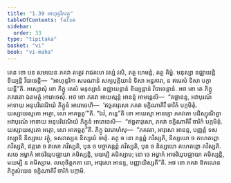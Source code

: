 ```yaml
---
title: "1.39 អាហុន្ទរិកវត្ថុ"
tableOfContents: false
sidebar:
  order: 33
type: "tipitaka"
basket: "vi"
book: "vi-maha"
---
```



<DynamicBreadcrumb />

<Division number="102" book="vi-maha">

<Paragraph number="443" book="vi-maha">
តេន ខោ បន សមយេន ភគវា តត្ថេវ រាជគហេ វស្សំ វសិ, តត្ថ ហេមន្តំ, តត្ថ គិម្ហំ. មនុស្សា ឧជ្ឈាយន្តិ ខិយ្យន្តិ វិបាចេន្តិ—  “អាហុន្ទរិកា សមណានំ សក្យបុត្តិយានំ ទិសា អន្ធការា, ន ឥមេសំ ទិសា បក្ខាយន្តី”តិ. អស្សោសុំ ខោ ភិក្ខូ តេសំ មនុស្សានំ ឧជ្ឈាយន្តានំ ខិយ្យន្តានំ វិបាចេន្តានំ. អថ ខោ តេ ភិក្ខូ ភគវតោ ឯតមត្ថំ អារោចេសុំ. អថ ខោ ភគវា អាយស្មន្តំ អានន្ទំ អាមន្តេសិ—  “គច្ឆានន្ទ, អវាបុរណំ អាទាយ អនុបរិវេណិយំ ភិក្ខូនំ អារោចេហិ—  ‘ឥច្ឆតាវុសោ ភគវា ទក្ខិណាគិរឹ ចារិកំ បក្កមិតុំ. យស្សាយស្មតោ អត្ថោ, សោ អាគច្ឆតូ’”តិ. “ឯវំ, ភន្តេ”តិ ខោ អាយស្មា អានន្ទោ ភគវតោ បដិស្សុណិត្វា អវាបុរណំ អាទាយ អនុបរិវេណិយំ ភិក្ខូនំ អារោចេសិ—  “ឥច្ឆតាវុសោ, ភគវា ទក្ខិណាគិរឹ ចារិកំ បក្កមិតុំ. យស្សាយស្មតោ អត្ថោ, សោ អាគច្ឆតូ”តិ. ភិក្ខូ ឯវមាហំសុ—  “ភគវតា, អាវុសោ អានន្ទ, បញ្ញត្តំ ទសវស្សានិ និស្សាយ វត្ថុំ, ទសវស្សេន និស្សយំ ទាតុំ. តត្ថ ច នោ គន្តព្ពំ ភវិស្សតិ, និស្សយោ ច គហេតព្ពោ ភវិស្សតិ, ឥត្តរោ ច វាសោ ភវិស្សតិ, បុន ច បច្ចាគន្តព្ពំ ភវិស្សតិ, បុន ច និស្សយោ គហេតព្ពោ ភវិស្សតិ. សចេ អម្ហាកំ អាចរិយុបជ្ឈាយា គមិស្សន្តិ, មយម្បិ គមិស្សាម; នោ ចេ អម្ហាកំ អាចរិយុបជ្ឈាយា គមិស្សន្តិ, មយម្បិ ន គមិស្សាម. លហុចិត្តកតា នោ, អាវុសោ អានន្ទ, បញ្ញាយិស្សតី”តិ. អថ ខោ ភគវា ឱគណេន ភិក្ខុសំឃេន ទក្ខិណាគិរឹ ចារិកំ បក្កាមិ.
</Paragraph>
</Division>
